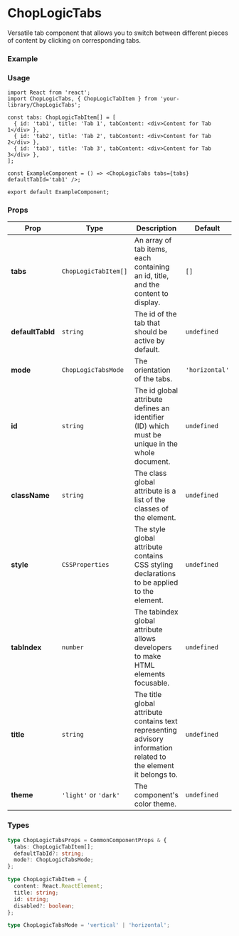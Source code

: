 
<Meta of={ChopLogicTabsStories} title='Tabs' />

# ChopLogicTabs

Versatile tab component that allows you to switch between different pieces of content by clicking on corresponding tabs.

### Example

<Canvas>
  <Story of={ChopLogicTabsStories.Default} />
</Canvas>

### Usage

```tsx
import React from 'react';
import ChopLogicTabs, { ChopLogicTabItem } from 'your-library/ChopLogicTabs';

const tabs: ChopLogicTabItem[] = [
  { id: 'tab1', title: 'Tab 1', tabContent: <div>Content for Tab 1</div> },
  { id: 'tab2', title: 'Tab 2', tabContent: <div>Content for Tab 2</div> },
  { id: 'tab3', title: 'Tab 3', tabContent: <div>Content for Tab 3</div> },
];

const ExampleComponent = () => <ChopLogicTabs tabs={tabs} defaultTabId='tab1' />;

export default ExampleComponent;
```

### Props

| Prop             | Type                  | Description                                                                                                      | Default        | Required |
| ---------------- | --------------------- | ---------------------------------------------------------------------------------------------------------------- | -------------- | -------- |
| **tabs**         | `ChopLogicTabItem[]`  | An array of tab items, each containing an id, title, and the content to display.                                 | `[]`           | Yes      |
| **defaultTabId** | `string`              | The id of the tab that should be active by default.                                                              | `undefined`    | No       |
| **mode**         | `ChopLogicTabsMode`   | The orientation of the tabs.                                                                                     | `'horizontal'` | No       |
| **id**           | `string`              | The id global attribute defines an identifier (ID) which must be unique in the whole document.                   | `undefined`    | No       |
| **className**    | `string`              | The class global attribute is a list of the classes of the element.                                              | `undefined`    | No       |
| **style**        | `CSSProperties`       | The style global attribute contains CSS styling declarations to be applied to the element.                       | `undefined`    | No       |
| **tabIndex**     | `number`              | The tabindex global attribute allows developers to make HTML elements focusable.                                 | `undefined`    | No       |
| **title**        | `string`              | The title global attribute contains text representing advisory information related to the element it belongs to. | `undefined`    | No       |
| **theme**        | `'light'` or `'dark'` | The component's color theme.                                                                                     | `undefined`    | No       |

### Types

```ts
type ChopLogicTabsProps = CommonComponentProps & {
  tabs: ChopLogicTabItem[];
  defaultTabId?: string;
  mode?: ChopLogicTabsMode;
};

type ChopLogicTabItem = {
  content: React.ReactElement;
  title: string;
  id: string;
  disabled?: boolean;
};

type ChopLogicTabsMode = 'vertical' | 'horizontal';
```
